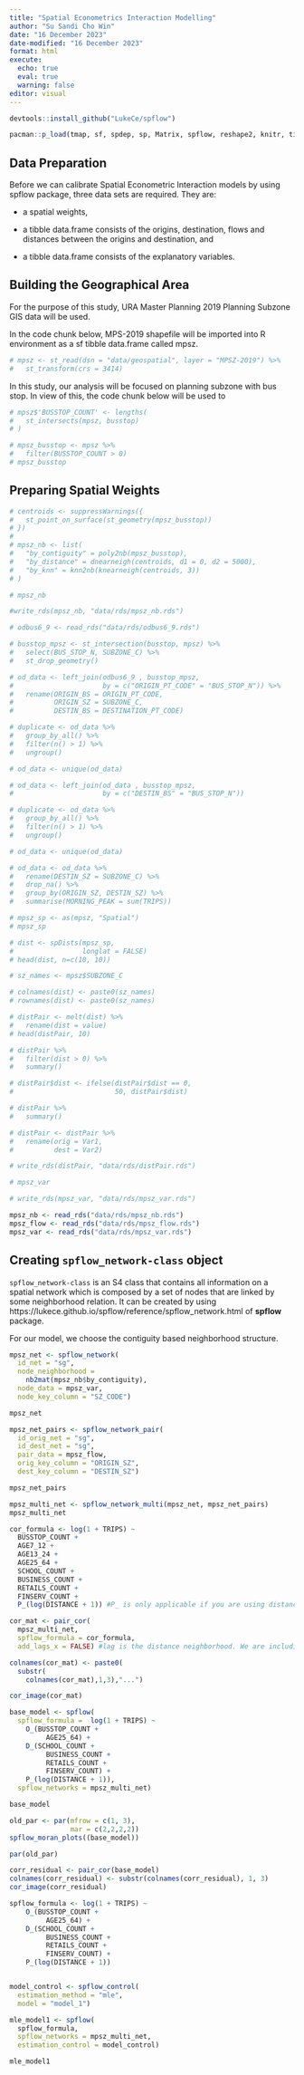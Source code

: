 ```yaml
---
title: "Spatial Econometrics Interaction Modelling"
author: "Su Sandi Cho Win"
date: "16 December 2023"
date-modified: "16 December 2023"
format: html
execute:
  echo: true
  eval: true
  warning: false
editor: visual
---
```


```r
devtools::install_github("LukeCe/spflow")
```

```r
pacman::p_load(tmap, sf, spdep, sp, Matrix, spflow, reshape2, knitr, tidyverse)
```

## Data Preparation

Before we can calibrate Spatial Econometric Interaction models by using spflow package, three data sets are required. They are:

-   a spatial weights,

-   a tibble data.frame consists of the origins, destination, flows and distances between the origins and destination, and

-   a tibble data.frame consists of the explanatory variables.

## Building the Geographical Area

For the purpose of this study, URA Master Planning 2019 Planning Subzone GIS data will be used.

In the code chunk below, MPS-2019 shapefile will be imported into R environment as a sf tibble data.frame called mpsz.

```r
# mpsz <- st_read(dsn = "data/geospatial", layer = "MPSZ-2019") %>%
#   st_transform(crs = 3414)
```

In this study, our analysis will be focused on planning subzone with bus stop. In view of this, the code chunk below will be used to

```r
# mpsz$'BUSSTOP_COUNT' <- lengths(
#   st_intersects(mpsz, busstop)
# )
```

```r
# mpsz_busstop <- mpsz %>%
#   filter(BUSSTOP_COUNT > 0)
# mpsz_busstop
```

## Preparing Spatial Weights

```r
# centroids <- suppressWarnings({
#   st_point_on_surface(st_geometry(mpsz_busstop))
# })
# 
# mpsz_nb <- list(
#   "by_contiguity" = poly2nb(mpsz_busstop),
#   "by_distance" = dnearneigh(centroids, d1 = 0, d2 = 5000),
#   "by_knn" = knn2nb(knearneigh(centroids, 3))
# )
```

```r
# mpsz_nb
```

```r
#write_rds(mpsz_nb, "data/rds/mpsz_nb.rds")
```

```r
# odbus6_9 <- read_rds("data/rds/odbus6_9.rds")
```

```r
# busstop_mpsz <- st_intersection(busstop, mpsz) %>%
#   select(BUS_STOP_N, SUBZONE_C) %>%
#   st_drop_geometry()
```

```r
# od_data <- left_join(odbus6_9 , busstop_mpsz,
#                      by = c("ORIGIN_PT_CODE" = "BUS_STOP_N")) %>%
#   rename(ORIGIN_BS = ORIGIN_PT_CODE,
#          ORIGIN_SZ = SUBZONE_C,
#          DESTIN_BS = DESTINATION_PT_CODE)
```

```r
# duplicate <- od_data %>%
#   group_by_all() %>%
#   filter(n() > 1) %>%
#   ungroup()
```

```r
# od_data <- unique(od_data)
```

```r
# od_data <- left_join(od_data , busstop_mpsz,
#                      by = c("DESTIN_BS" = "BUS_STOP_N")) 
```

```r
# duplicate <- od_data %>%
#   group_by_all() %>%
#   filter(n() > 1) %>%
#   ungroup()
```

```r
# od_data <- unique(od_data)
```

```r
# od_data <- od_data %>%
#   rename(DESTIN_SZ = SUBZONE_C) %>%
#   drop_na() %>%
#   group_by(ORIGIN_SZ, DESTIN_SZ) %>%
#   summarise(MORNING_PEAK = sum(TRIPS))
```

```r
# mpsz_sp <- as(mpsz, "Spatial")
# mpsz_sp
```

```r
# dist <- spDists(mpsz_sp, 
#                 longlat = FALSE)
# head(dist, n=c(10, 10))
```

```r
# sz_names <- mpsz$SUBZONE_C
```

```r
# colnames(dist) <- paste0(sz_names)
# rownames(dist) <- paste0(sz_names)
```

```r
# distPair <- melt(dist) %>%
#   rename(dist = value)
# head(distPair, 10)
```

```r
# distPair %>%
#   filter(dist > 0) %>%
#   summary()
```

```r
# distPair$dist <- ifelse(distPair$dist == 0,
#                         50, distPair$dist)
```

```r
# distPair %>%
#   summary()
```

```r
# distPair <- distPair %>%
#   rename(orig = Var1,
#          dest = Var2)
```

```r
# write_rds(distPair, "data/rds/distPair.rds") 
```

```r
# mpsz_var
```

```r
# write_rds(mpsz_var, "data/rds/mpsz_var.rds") 
```

```r
mpsz_nb <- read_rds("data/rds/mpsz_nb.rds")
mpsz_flow <- read_rds("data/rds/mpsz_flow.rds")
mpsz_var <- read_rds("data/rds/mpsz_var.rds")
```

## Creating `spflow_network-class` object

`spflow_network-class` is an S4 class that contains all information on a spatial network which is composed by a set of nodes that are linked by some neighborhood relation. It can be created by using https://lukece.github.io/spflow/reference/spflow_network.html of **spflow** package.

For our model, we choose the contiguity based neighborhood structure.

```r
mpsz_net <- spflow_network(
  id_net = "sg",
  node_neighborhood = 
    nb2mat(mpsz_nb$by_contiguity),
  node_data = mpsz_var,
  node_key_column = "SZ_CODE")

mpsz_net
```

```r
mpsz_net_pairs <- spflow_network_pair(
  id_orig_net = "sg",
  id_dest_net = "sg",
  pair_data = mpsz_flow,
  orig_key_column = "ORIGIN_SZ",
  dest_key_column = "DESTIN_SZ")

mpsz_net_pairs 
```

```r
mpsz_multi_net <- spflow_network_multi(mpsz_net, mpsz_net_pairs)
mpsz_multi_net
```

```r
cor_formula <- log(1 + TRIPS) ~
  BUSSTOP_COUNT +
  AGE7_12 +
  AGE13_24 +
  AGE25_64 +
  SCHOOL_COUNT +
  BUSINESS_COUNT +
  RETAILS_COUNT +
  FINSERV_COUNT +
  P_(log(DISTANCE + 1)) #P_ is only applicable if you are using distance or cost (impedance)

cor_mat <- pair_cor(
  mpsz_multi_net,
  spflow_formula = cor_formula,
  add_lags_x = FALSE) #lag is the distance neighborhood. We are including in this case.

colnames(cor_mat) <- paste0(
  substr(
    colnames(cor_mat),1,3),"...")

cor_image(cor_mat)
```

```r
base_model <- spflow(
  spflow_formula =  log(1 + TRIPS) ~
    O_(BUSSTOP_COUNT +
         AGE25_64) +
    D_(SCHOOL_COUNT +
         BUSINESS_COUNT +
         RETAILS_COUNT +
         FINSERV_COUNT) +
    P_(log(DISTANCE + 1)),
  spflow_networks = mpsz_multi_net)

base_model
```

```r
old_par <- par(mfrow = c(1, 3),
               mar = c(2,2,2,2))
spflow_moran_plots((base_model))
```

```r
par(old_par)
```

```r
corr_residual <- pair_cor(base_model)
colnames(corr_residual) <- substr(colnames(corr_residual), 1, 3)
cor_image(corr_residual)
```

```r
spflow_formula <- log(1 + TRIPS) ~
    O_(BUSSTOP_COUNT +
         AGE25_64) +
    D_(SCHOOL_COUNT +
         BUSINESS_COUNT +
         RETAILS_COUNT +
         FINSERV_COUNT) +
    P_(log(DISTANCE + 1))


model_control <- spflow_control(
  estimation_method = "mle",
  model = "model_1")

mle_model1 <- spflow(
  spflow_formula,
  spflow_networks = mpsz_multi_net,
  estimation_control = model_control)

mle_model1
```
